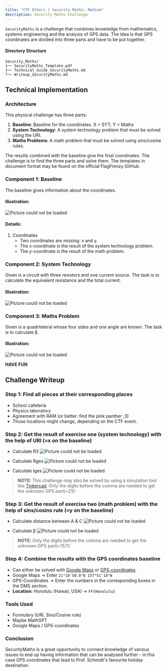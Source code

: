 ```yaml
---
title: "CTF Others | Security Maths: Medium"
description: Security Maths Challenge
---
```


`SecurityMaths` is a challenge that combines knowledge from mathematics, systems engineering and the analysis of GPS data. The idea is that GPS coordinates are divided into three parts and have to be put together. 

#### Directory Structure

```
Security_Maths/
├── SecurityMaths_Template.pdf
├── Technical_Guide_SecurityMaths.md
└── Writeup_SecurityMaths.md
```

## Technical Implementation

### Architecture

This physical challenge has three parts:
1. **Baseline**: Baseline for the coordinates. X = SYT; Y = Maths
2. **System Technology**: A system technology problem that must be solved using the URI.
3. **Maths Problems**: A math problem that must be solved using sins/cosine rules.

The results combined with the baseline give the final coordinates. The challenge is to find the three parts and solve them. The templates in document format may be found on the official FlagFrenzy GitHub.

### Component 1: Baseline

The baseline gives information about the coordinates.

#### Illustration:

![Picture could not be loaded](../../../../assets/others/security-maths/a_image.png)

#### Details:

1.  Coordinates
    - Two coordinates are missing: x and y.
    - The x-coordinate is the result of the system technology problem.
    - The y-coordinate is the result of the math problem.

### Component 2: System Technology

Given is a circuit with three resistors and one current source. The task is to calculate the equivalent resistance and the total current.

#### Illustration:

![Picture could not be loaded](../../../../assets/others/security-maths/a_image2.png)

### Component 3: Maths Problem

Given is a quadrilateral whose four sides and one angle are known. The task is to calculate β.

#### Illustration:

![Picture could not be loaded](../../../../assets/others/security-maths/a_image3.png)

**HAVE FUN**

## Challenge Writeup

### Step 1: Find all pieces at their corresponding places
   - School cafeteria
   - Physics laboratory
   - Agreement with RAM (or better: find the pink panther ;3)
   - Those locations might change, depending on the CTF event.

### Step 2: Get the result of exercise one (system technology) with the help of URI (=x on the baseline)
   - Calculate R3
     ![Picture could not be loaded](../../../../assets/others/security-maths/w_image.png)

   - Calculate Rges 
     ![Picture could not be loaded](../../../../assets/others/security-maths/w_image2.png)

   - Calculate Iges 
     ![Picture could not be loaded](../../../../assets/others/security-maths/w_image3.png)

   
> **NOTE:** This challenge may also be solved by using a simulation tool like [Tinkercad](https://www.tinkercad.com/). Only the digits before the comma are needed to get the unknown GPS part(=21)!

### Step 3: Get the result of exercise two (math problem) with the help of sins/cosins rule (=y on the baseline)
   - Calculate distance between A & C
     ![Picture could not be loaded](../../../../assets/others/security-maths/w_image4.png)

   - Calculate β
     ![Picture could not be loaded](../../../../assets/others/security-maths/w_image5.png)

> **NOTE:** Only the digits before the comma are needed to get the unknown GPS part(=157)!

### Step 4: Combine the results with the GPS coordinates baseline
   - Can either be solved with [Google Maps](https://www.google.at/maps/) or [GPS-coordinates](https://www.gps-coordinates.net/).
   - Google Maps &rarr; Enter `21°18'50.0"N 157°51'18"W`
   - GPS-Coordinates &rarr; Enter the numbers in the corresponding boxes in the DMS section.
   - **Location:** Honolulu (Hawaii, USA) &rarr; `FF{Honolulu}`

### Tools Used

* Formulary (URI, Sins/Cosine rule)
* Maybe MathGPT
* Google Maps / GPS-coordinates

### Conclusion
SecurityMaths is a great opportunity to connect knowledge of various issues to end up having information that can be analysed further - in this case GPS coordinates that lead to Prof. Schmidt's favourite holiday destination.